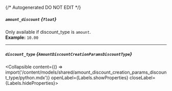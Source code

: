 {/* Autogenerated DO NOT EDIT  */}

##### `amount_discount` *{`float`}*
Only available if discount_type is `amount`.
<br/>
**Example:** `10.00`

---
##### `discount_type` *{`AmountDiscountCreationParamsDiscountType`}*
<Collapsible content={() => import('/content/models/shared/amount_discount_creation_params_discount_type/python.mdx')} openLabel={Labels.showProperties} closeLabel={Labels.hideProperties}>
</Collapsible>


